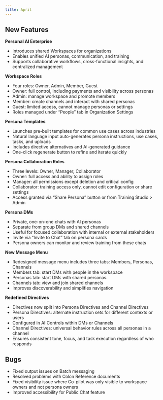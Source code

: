 ```yaml
---
title: April
---
```


## New Features

**Personal AI Enterprise**
- Introduces shared Workspaces for organizations
- Enables unified AI personas, communication, and training
- Supports collaborative workflows, cross-functional insights, and centralized management

**Workspace Roles**
- Four roles: Owner, Admin, Member, Guest
- Owner: full control, including payments and visibility across personas
- Admin: manage workspace and promote members
- Member: create channels and interact with shared personas
- Guest: limited access, cannot manage personas or settings
- Roles managed under “People” tab in Organization Settings

**Persona Templates**
- Launches pre-built templates for common use cases across industries
- Natural language input auto-generates persona instructions, use cases, tasks, and uploads
- Includes directive alternatives and AI-generated guidance
- One-click regenerate button to refine and iterate quickly

**Persona Collaboration Roles**
- Three levels: Owner, Manager, Collaborator
- Owner: full access and ability to assign roles
- Manager: all permissions except deletion and critical config
- Collaborator: training access only, cannot edit configuration or share settings
- Access granted via “Share Persona” button or from Training Studio > Admin

**Persona DMs**
- Private, one-on-one chats with AI personas
- Separate from group DMs and shared channels
- Useful for focused collaboration with internal or external stakeholders
- Invite via “Invite to Chat” tab on persona cards
- Persona owners can monitor and review training from these chats

**New Message Menu**
- Redesigned message menu includes three tabs: Members, Personas, Channels
- Members tab: start DMs with people in the workspace
- Personas tab: start DMs with shared personas
- Channels tab: view and join shared channels
- Improves discoverability and simplifies navigation

**Redefined Directives**
- Directives now split into Persona Directives and Channel Directives
- Persona Directives: alternate instruction sets for different contexts or users
- Configured in AI Controls within DMs or Channels
- Channel Directives: universal behavior rules across all personas in a channel
- Ensures consistent tone, focus, and task execution regardless of who responds

## Bugs

- Fixed output issues on Batch messaging
- Resolved problems with Colon Reference documents
- Fixed visibility issue where Co-pilot was only visible to workspace owners and not persona owners
- Improved accessibility for Public Chat feature


